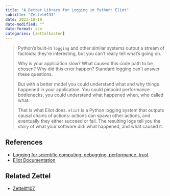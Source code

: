```yaml
---
title: "A Better Library for Logging in Python: Eliot"
subtitle: "Zettel#133"
date: 2023-10-19
date-modified: ""
date-format: iso
categories: [zettelkasten]
---
```

> Python’s built-in `logging` and other similar systems output a stream of factoids: they’re interesting, but you can’t really tell what’s going on.
>
> Why is your application slow?
> What caused this code path to be chosen?
> Why did this error happen?
> Standard logging can’t answer these questions.
>
> But with a better model you could understand what and why things happened in your application. You could pinpoint performance bottlenecks, you could understand what happened when, who called what.
>
> That is what Eliot does. `eliot` is a Python logging system that outputs causal chains of actions: actions can spawn other actions, and eventually they either succeed or fail. The resulting logs tell you the story of what your software did: what happened, and what caused it.

## References

* [Logging for scientific computing: debugging, performance, trust](https://pythonspeed.com/articles/logging-for-scientific-computing/)
* [Eliot Documentation](https://eliot.readthedocs.io/en/stable/)

## Related Zettel

* [Zettel#107](/zettel/107)
